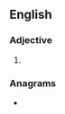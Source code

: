 ==English==

===Adjective===
{{head|en|superlative adjective}}

# {{en-superlative of|oily}}

===Anagrams===
* {{anagrams|en|a=eiilost|iolites}}